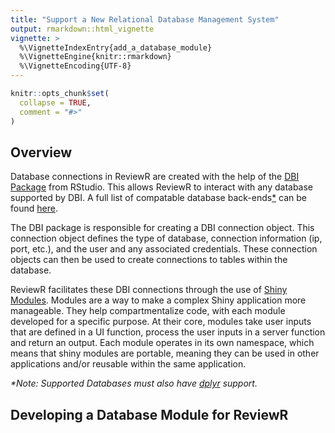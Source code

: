 ```yaml
---
title: "Support a New Relational Database Management System"
output: rmarkdown::html_vignette
vignette: >
  %\VignetteIndexEntry{add_a_database_module}
  %\VignetteEngine{knitr::rmarkdown}
  %\VignetteEncoding{UTF-8}
---
```


```r
knitr::opts_chunk$set(
  collapse = TRUE,
  comment = "#>"
)
```

## Overview

Database connections in ReviewR are created with the help of the [DBI Package](https://db.rstudio.com/dbi/) from RStudio. This allows ReviewR to interact with any database supported by DBI. A full list of compatable database back-ends[*](#dplyr-support) can be found [here](https://db.rstudio.com/databases/). 

The DBI package is responsible for creating a DBI connection object. This connection object defines the type of database, connection information (ip, port, etc.), and the user and any associated credentials. These connection objects can then be used to create connections to tables within the database.

ReviewR facilitates these DBI connections through the use of  [Shiny Modules](https://mastering-shiny.org/scaling-modules.html). Modules are a way to make a complex Shiny application more manageable. They help compartmentalize code, with each module developed for a specific purpose. At their core, modules take user inputs that are defined in a UI function, process the user inputs in a server function and return an output. Each module operates in its own namespace, which means that shiny modules are portable, meaning they can be used in other applications and/or reusable within the same application. 


<a name="dplyr-support"></a>
*\*Note: Supported Databases must also have [dplyr](https://db.rstudio.com/dplyr) support.*

## Developing a Database Module for ReviewR
